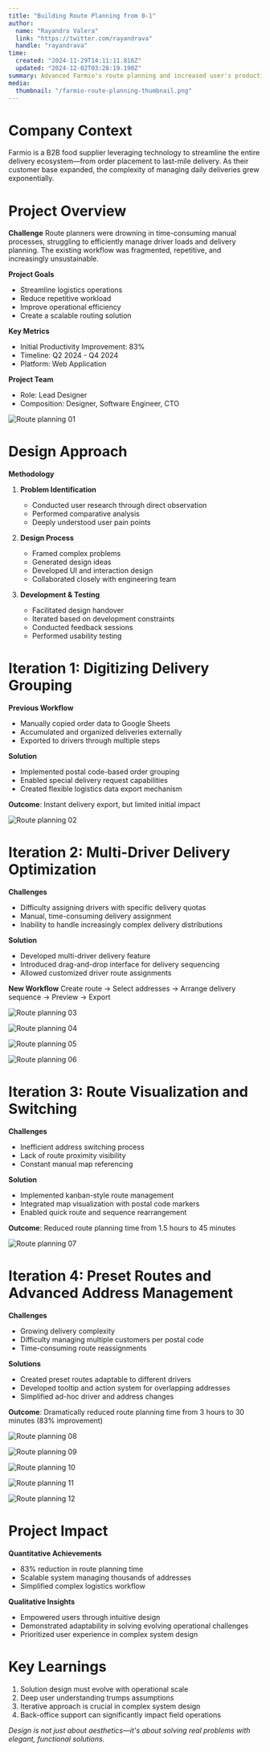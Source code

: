 ```yaml
---
title: "Building Route Planning from 0-1"
author: 
  name: "Rayandra Valera"
  link: "https://twitter.com/rayandrava"
  handle: "rayandrava"
time:
  created: "2024-11-29T14:11:11.816Z"
  updated: "2024-12-02T03:28:19.190Z"
summary: Advanced Farmio's route planning and increased user's productivity by 83%
media:
  thumbnail: "/farmio-route-planning-thumbnail.png"
---
```

# Company Context

Farmio is a B2B food supplier leveraging technology to streamline the entire delivery ecosystem—from order placement to last-mile delivery. As their customer base expanded, the complexity of managing daily deliveries grew exponentially.

# Project Overview

**Challenge**
Route planners were drowning in time-consuming manual processes, struggling to efficiently manage driver loads and delivery planning. The existing workflow was fragmented, repetitive, and increasingly unsustainable.

**Project Goals**
- Streamline logistics operations
- Reduce repetitive workload
- Improve operational efficiency
- Create a scalable routing solution

**Key Metrics**
- Initial Productivity Improvement: 83%
- Timeline: Q2 2024 - Q4 2024
- Platform: Web Application

**Project Team**
- Role: Lead Designer
- Composition: Designer, Software Engineer, CTO

<Image 
  src="/farmio-route-planning/Route-planning-01.png" 
  alt="Route planning 01" 
  caption="Route planning 01"
  width={992} height={621}
/>

# Design Approach

**Methodology**
1. **Problem Identification**
   - Conducted user research through direct observation
   - Performed comparative analysis
   - Deeply understood user pain points

2. **Design Process**
   - Framed complex problems
   - Generated design ideas
   - Developed UI and interaction design
   - Collaborated closely with engineering team

3. **Development & Testing**
   - Facilitated design handover
   - Iterated based on development constraints
   - Conducted feedback sessions
   - Performed usability testing

# Iteration 1: Digitizing Delivery Grouping

**Previous Workflow**
- Manually copied order data to Google Sheets
- Accumulated and organized deliveries externally
- Exported to drivers through multiple steps

**Solution**
- Implemented postal code-based order grouping
- Enabled special delivery request capabilities
- Created flexible logistics data export mechanism

**Outcome**:
Instant delivery export, but limited initial impact

<Image 
  src="/farmio-route-planning/Route-planning-02.png" 
  alt="Route planning 02" 
  caption="Route planning 02"
  width={992} height={621}
/>

# Iteration 2: Multi-Driver Delivery Optimization

**Challenges**
- Difficulty assigning drivers with specific delivery quotas
- Manual, time-consuming delivery assignment
- Inability to handle increasingly complex delivery distributions

**Solution**
- Developed multi-driver delivery feature
- Introduced drag-and-drop interface for delivery sequencing
- Allowed customized driver route assignments

**New Workflow**
Create route → Select addresses → Arrange delivery sequence → Preview → Export

<Image 
  src="/farmio-route-planning/Route-planning-03.png" 
  alt="Route planning 03" 
  caption="Route planning 03"
  width={992} height={621}
/>

<Image 
  src="/farmio-route-planning/Route-planning-04.png" 
  alt="Route planning 04" 
  caption="Route planning 04"
  width={992} height={621}
/>

<Image 
  src="/farmio-route-planning/Route-planning-05.png" 
  alt="Route planning 05" 
  caption="Route planning 05"
  width={992} height={621}
/>

<Image 
  src="/farmio-route-planning/Route-planning-06.png" 
  alt="Route planning 06" 
  caption="Route planning 06"
  width={992} height={621}
/>

# Iteration 3: Route Visualization and Switching

**Challenges**
- Inefficient address switching process
- Lack of route proximity visibility
- Constant manual map referencing

**Solution**
- Implemented kanban-style route management
- Integrated map visualization with postal code markers
- Enabled quick route and sequence rearrangement

**Outcome**: 
Reduced route planning time from 1.5 hours to 45 minutes

<Image 
  src="/farmio-route-planning/Route-planning-07.png" 
  alt="Route planning 07" 
  caption="Route planning 07"
  width={992} height={621}
/>

# Iteration 4: Preset Routes and Advanced Address Management

**Challenges**
- Growing delivery complexity
- Difficulty managing multiple customers per postal code
- Time-consuming route reassignments

**Solutions**
- Created preset routes adaptable to different drivers
- Developed tooltip and action system for overlapping addresses
- Simplified ad-hoc driver and address changes

**Outcome**: 
Dramatically reduced route planning time from 3 hours to 30 minutes (83% improvement)

<Image 
  src="/farmio-route-planning/Route-planning-08.png" 
  alt="Route planning 08" 
  caption="Route planning 08"
  width={992} height={621}
/>

<Image 
  src="/farmio-route-planning/Route-planning-09.png" 
  alt="Route planning 09" 
  caption="Route planning 09"
  width={992} height={621}
/>

<Image 
  src="/farmio-route-planning/Route-planning-10.png" 
  alt="Route planning 10" 
  caption="Route planning 10"
  width={992} height={621}
/>

<Image 
  src="/farmio-route-planning/Route-planning-11.png" 
  alt="Route planning 11" 
  caption="Route planning 11"
  width={992} height={621}
/>

<Image 
  src="/farmio-route-planning/Route-planning-12.png" 
  alt="Route planning 12" 
  caption="Route planning 12"
  width={992} height={621}
/>

# Project Impact

**Quantitative Achievements**
- 83% reduction in route planning time
- Scalable system managing thousands of addresses
- Simplified complex logistics workflow

**Qualitative Insights**
- Empowered users through intuitive design
- Demonstrated adaptability in solving evolving operational challenges
- Prioritized user experience in complex system design

# Key Learnings

1. Solution design must evolve with operational scale
2. Deep user understanding trumps assumptions
3. Iterative approach is crucial in complex system design
4. Back-office support can significantly impact field operations

*Design is not just about aesthetics—it's about solving real problems with elegant, functional solutions.*
